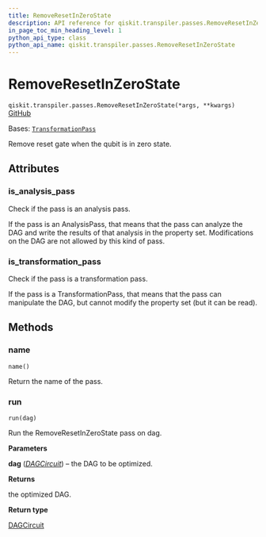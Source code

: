 ```yaml
---
title: RemoveResetInZeroState
description: API reference for qiskit.transpiler.passes.RemoveResetInZeroState
in_page_toc_min_heading_level: 1
python_api_type: class
python_api_name: qiskit.transpiler.passes.RemoveResetInZeroState
---
```


# RemoveResetInZeroState

<span id="qiskit.transpiler.passes.RemoveResetInZeroState" />

`qiskit.transpiler.passes.RemoveResetInZeroState(*args, **kwargs)` [GitHub](https://github.com/qiskit/qiskit/tree/stable/0.25/qiskit/transpiler/passes/optimization/remove_reset_in_zero_state.py "view source code")

Bases: [`TransformationPass`](qiskit.transpiler.TransformationPass "qiskit.transpiler.basepasses.TransformationPass")

Remove reset gate when the qubit is in zero state.

## Attributes

<span id="qiskit.transpiler.passes.RemoveResetInZeroState.is_analysis_pass" />

### is\_analysis\_pass

Check if the pass is an analysis pass.

If the pass is an AnalysisPass, that means that the pass can analyze the DAG and write the results of that analysis in the property set. Modifications on the DAG are not allowed by this kind of pass.

<span id="qiskit.transpiler.passes.RemoveResetInZeroState.is_transformation_pass" />

### is\_transformation\_pass

Check if the pass is a transformation pass.

If the pass is a TransformationPass, that means that the pass can manipulate the DAG, but cannot modify the property set (but it can be read).

## Methods

### name

<span id="qiskit.transpiler.passes.RemoveResetInZeroState.name" />

`name()`

Return the name of the pass.

### run

<span id="qiskit.transpiler.passes.RemoveResetInZeroState.run" />

`run(dag)`

Run the RemoveResetInZeroState pass on dag.

**Parameters**

**dag** ([*DAGCircuit*](qiskit.dagcircuit.DAGCircuit "qiskit.dagcircuit.DAGCircuit")) – the DAG to be optimized.

**Returns**

the optimized DAG.

**Return type**

[DAGCircuit](qiskit.dagcircuit.DAGCircuit "qiskit.dagcircuit.DAGCircuit")

